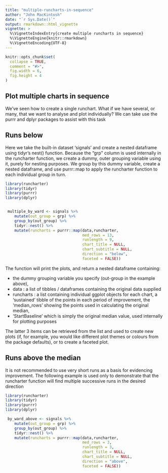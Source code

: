 ```yaml
---
title: "multiple-runcharts-in-sequence"
author: "John MacKintosh"
date: "`r Sys.Date()`"
output: rmarkdown::html_vignette
vignette: >
  %\VignetteIndexEntry{create multiple runcharts in sequence}
  %\VignetteEngine{knitr::rmarkdown}
  %\VignetteEncoding{UTF-8}
---
```


```r
knitr::opts_chunk$set(
  collapse = TRUE,
  comment = "#>",
  fig.width = 6,
  fig.height = 4
)
```



## Plot multiple charts in sequence

We've seen how to create a single runchart. What if we have several, or many, that we want to analyse and plot individually?
We can take use the purrr and dplyr packages to assist with this task

## Runs below

Here we take the built-in dataset 'signals' and create  a nested dataframe using tidyr's nest() function.
Because the "grp" column is used internally in the runcharter function, we create a dummy, outer grouping variable using it, purely for nesting purposes. We group by this dummy variable, create a nested dataframe, and use purrr::map to apply the runcharter function to each individual group in turn.

```r

library(runcharter)
library(tidyr)
library(purrr)
library(dplyr)


 multiple_by_ward <- signals %>%
    mutate(out_group = grp) %>%
    group_by(out_group) %>%
    tidyr::nest() %>% 
    mutate(runcharts = purrr::map(data,runcharter,
                                  med_rows = 13,
                                  runlength = 9,
                                  chart_title = NULL,
                                  chart_subtitle = NULL,
                                  direction = "below",
                                  faceted = FALSE))
```

The function will print the plots, and return a  nested  dataframe containing:

- the dummy grouping variable you specify (out-group in the example above),  
- data : a list of tibbles / dataframes containing the original data supplied 
- runcharts : a list containing individual ggplot objects for each chart, a 'sustained' tibble of the points in each period of improvement, the 'median_rows' showing the points used in calculating the original median, 
 - 'StartBaseline' which is simply the original median value, used internally for plotting purposes

The latter 3 items can be retrieved from the list and used to create new plots (if, for example, you would like different plot themes or colours from the package defaults), or to create a faceted plot. 


## Runs above the median


It is not recommended to use very short runs as a basis for evidencing improvement. The following example is used only to demonstrate that the runcharter function will find multiple successive runs in the desired direction

```r

library(runcharter)
library(tidyr)
library(purrr)
library(dplyr)

 by_ward_above <- signals %>%
    mutate(out_group = grp) %>%
    group_by(out_group) %>%
    tidyr::nest() %>% 
    mutate(runcharts = purrr::map(data,runcharter,
                                  med_rows = 3,
                                  runlength = 3,
                                  chart_title = NULL,
                                  chart_subtitle = NULL,
                                  direction = "above", 
                                  faceted = FALSE))


```

